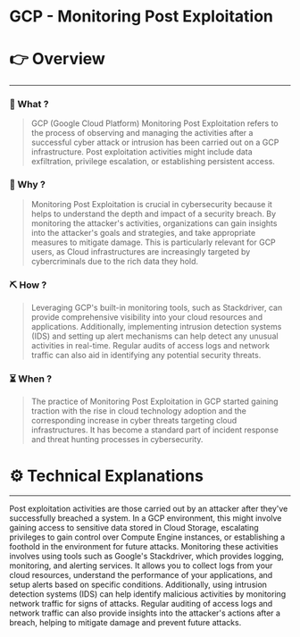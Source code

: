 # GCP - Monitoring Post Exploitation


# 👉 Overview

---

### 👀 What ?

> GCP (Google Cloud Platform) Monitoring Post Exploitation refers to the process of observing and managing the activities after a successful cyber attack or intrusion has been carried out on a GCP infrastructure. Post exploitation activities might include data exfiltration, privilege escalation, or establishing persistent access.
> 

### 🧐 Why ?

> Monitoring Post Exploitation is crucial in cybersecurity because it helps to understand the depth and impact of a security breach. By monitoring the attacker's activities, organizations can gain insights into the attacker's goals and strategies, and take appropriate measures to mitigate damage. This is particularly relevant for GCP users, as Cloud infrastructures are increasingly targeted by cybercriminals due to the rich data they hold.
> 

### ⛏️ How ?

> Leveraging GCP's built-in monitoring tools, such as Stackdriver, can provide comprehensive visibility into your cloud resources and applications. Additionally, implementing intrusion detection systems (IDS) and setting up alert mechanisms can help detect any unusual activities in real-time. Regular audits of access logs and network traffic can also aid in identifying any potential security threats.
> 

### ⏳ When ?

> The practice of Monitoring Post Exploitation in GCP started gaining traction with the rise in cloud technology adoption and the corresponding increase in cyber threats targeting cloud infrastructures. It has become a standard part of incident response and threat hunting processes in cybersecurity.
> 

# ⚙️ Technical Explanations

---

Post exploitation activities are those carried out by an attacker after they've successfully breached a system. In a GCP environment, this might involve gaining access to sensitive data stored in Cloud Storage, escalating privileges to gain control over Compute Engine instances, or establishing a foothold in the environment for future attacks. Monitoring these activities involves using tools such as Google's Stackdriver, which provides logging, monitoring, and alerting services. It allows you to collect logs from your cloud resources, understand the performance of your applications, and setup alerts based on specific conditions. Additionally, using intrusion detection systems (IDS) can help identify malicious activities by monitoring network traffic for signs of attacks. Regular auditing of access logs and network traffic can also provide insights into the attacker's actions after a breach, helping to mitigate damage and prevent future attacks.
